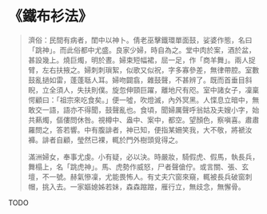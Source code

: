# 《鐵布衫法》

> 濟俗：民間有病者，閨中以神卜。倩老巫擊鐵環單面鼓，娑婆作態，名曰「跳神」。而此俗都中尤盛。良家少婦，時自為之。堂中肉於案，酒於盆，甚設幾上。燒巨燭，明於晝。婦束短幅裙，屈一足，作「商羊舞」。兩人捉臂，左右扶掖之。婦刺刺瑣絮，似歌又似祝，字多寡參差，無律帶腔。室數鼓亂撾如雷，蓬蓬聒人耳。婦吻闢翕，雜鼓聲，不甚辨了。既而首垂目斜睨，立全須人，失扶則僕。旋忽伸頸巨躍，離地尺有咫。室中諸女子，凜稟愕顧曰：「祖宗來吃食矣。」便一噓，吹燈滅，內外冥黑。人惵息立暗中，無敢交一語，語亦不得聞，鼓聲亂也。食頃，聞婦厲聲呼翁姑及夫嫂小字，始共爇燭，傴僂問休咎。視樽中、盎中、案中，都空。望顏色，察嗔喜。肅肅羅問之，答若響。中有腹誹者，神已知，便指某姍笑我，大不敬，將褫汝褲。誹者自顧，瑩然已裸，輒於門外樹頭覓得之。
>
> 滿洲婦女，奉事尤虔。小有疑，必以決。時嚴妝，騎假虎、假馬，執長兵，舞榻上，名「跳虎神」。馬、虎勢作威怒，尸者聲傖佇。或言關、張、玄壇，不一號。赫氣慘凜，尤能畏怖人。有丈夫穴窗來窺，輒被長兵破窗刺帽，挑入去。一家嫗媳姊若妹，森森蹜蹜，雁行立，無歧念，無懈骨。

TODO

